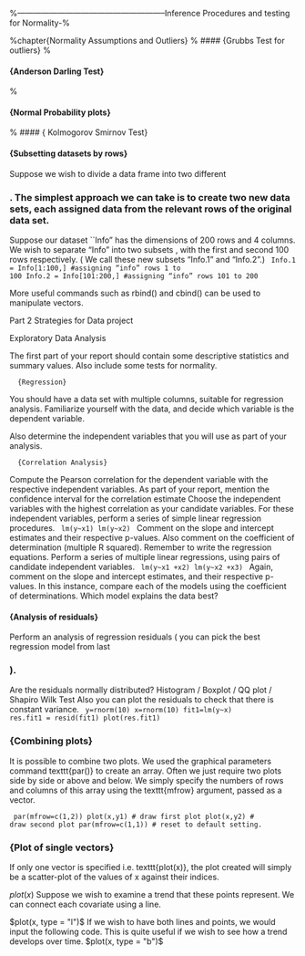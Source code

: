 
%--------------------------------------------------------Inference Procedures and testing for Normality-%

%chapter{Normality Assumptions and Outliers}
%
#### {Grubbs Test for outliers}
%<p>
#### {Anderson Darling Test}
%<p>
#### {Normal Probability plots}
%
#### { Kolmogorov Smirnov Test}





<p>
#### {Subsetting datasets by rows}

Suppose we wish to divide a data frame into two different <p>
### . The simplest approach we can take is to create two new data sets, each assigned data from the relevant rows of the original data set.

Suppose our dataset ``Info" has the dimensions of 200 rows and 4 columns. We wish to separate "Info" into two subsets , with the first and second 100 rows respectively. ( We call these new subsets "Info.1" and "Info.2".)
<code>
Info.1 = Info[1:100,]		#assigning "info" rows 1 to 100
Info.2 = Info[101:200,]		#assigning "info" rows 101 to 200
</code>

More useful commands such as rbind() and cbind()  can be used to manipulate vectors.

Part 2 Strategies for Data project

Exploratory Data Analysis

The first part of your report should contain some descriptive statistics and summary values. Also include some tests for normality.

      {Regression}
You should have a data set with multiple columns, suitable for regression analysis.
Familiarize yourself with the data, and decide which variable is the dependent variable.

Also determine the independent variables that you will use as part of your analysis.

      {Correlation Analysis}
Compute the Pearson correlation for the dependent variable with the respective independent variables.  As part of your report, mention the confidence interval for the correlation estimate
Choose the independent variables with the highest correlation as your candidate variables.
For these independent variables, perform a series of simple linear regression procedures.
<code>
lm(y~x1)
lm(y~x2)
</code>
Comment on the slope and intercept estimates and their respective p-values. Also comment on the coefficient of determination (multiple R squared). Remember to write the regression equations.
Perform a series of multiple linear regressions, using pairs of candidate independent variables.
<code>
lm(y~x1 +x2)
lm(y~x2 +x3)
</code>
Again, comment on the slope and intercept estimates, and their respective p-values.
In this instance, compare each of the models using the coefficient of determinations. Which model explains the data best?
<p>
#### {Analysis of residuals}
Perform an analysis of regression residuals ( you can pick the best regression model from last <p>
### ).
Are the residuals normally distributed?
	Histogram /  Boxplot / QQ plot / Shapiro Wilk Test
Also you can plot the residuals to check that there is constant variance.
<code>
y=rnorm(10)
x=rnorm(10)
fit1=lm(y~x)
res.fit1 = resid(fit1)
plot(res.fit1)
</code>




<p>
### {Combining plots}
It is possible to combine two plots. We used the graphical parameters command texttt{par()} to create an array. 
Often we just require two plots side by side or above and below. We simply specify the numbers of rows and columns of this array using the texttt{mfrow} argument, passed as a vector.

<code>
par(mfrow=c(1,2))
plot(x,y1)			# draw first plot
plot(x,y2)			# draw second plot
par(mfrow=c(1,1))		# reset to default setting.
</code>

<p>
### {Plot of single vectors}
If only one vector is specified i.e. texttt{plot(x)},  the plot created will simply be a scatter-plot of the values of x against their indices.

$plot(x)$
Suppose we wish to examine a trend that these points represent. We can connect each covariate using a line.

$plot(x, type = "l")$
If we wish to have both lines and points, we would input the following code. This is quite useful if we wish to see how a trend develops over time.
$plot(x, type = "b")$







